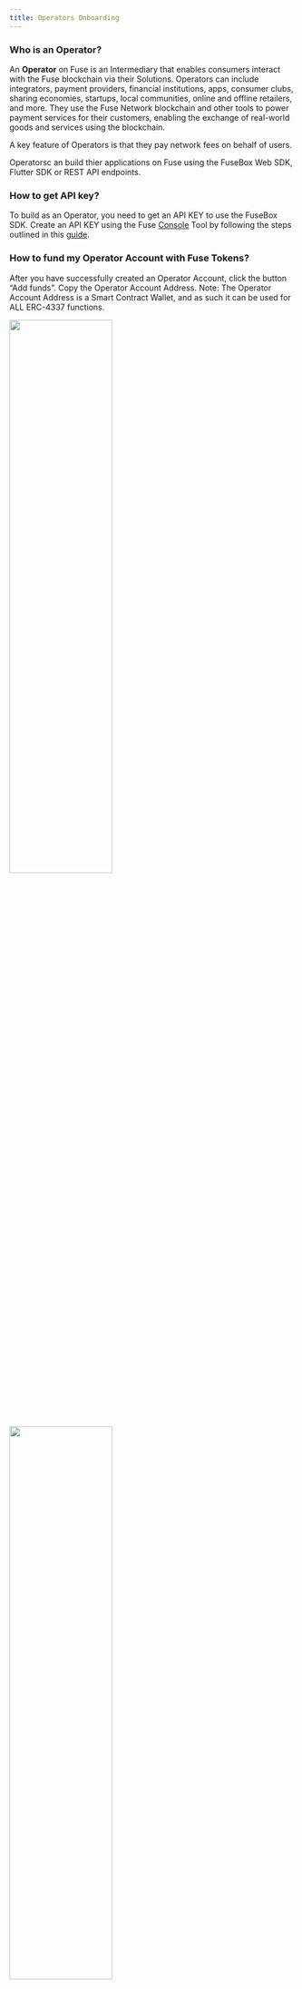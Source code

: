```yaml
---
title: Operators Onboarding
---
```


### Who is an Operator?

An **Operator** on Fuse is an Intermediary that enables consumers interact with the Fuse blockchain via their Solutions. Operators can include integrators, payment providers, financial institutions, apps, consumer clubs, sharing economies, startups, local communities, online and offline retailers, and more. They use the Fuse Network blockchain and other tools to power payment services for their customers, enabling the exchange of real-world goods and services using the blockchain.

A key feature of Operators is that they pay network fees on behalf of users.

Operatorsc an  build thier applications on Fuse using the FuseBox Web SDK, Flutter SDK or REST API endpoints.


### How to get API key?
To build as an Operator, you need to get an API KEY to use the FuseBox SDK. Create an API KEY using the Fuse [Console](https://console.fuse.io/build) Tool by following the steps outlined in this [guide](../../fuse-box/getting-started). 

###  How to fund my Operator Account with Fuse Tokens?

After you have successfully created an Operator Account, click the button “Add funds”. Copy the Operator Account Address.
Note: The Operator Account Address is a Smart Contract Wallet, and as such it can be used for ALL ERC-4337 functions.

<img src="/img/console/operator-add-funds.png" width="60%" height="50%" />

<img src="/img/console/operator-balance.png" width="60%" height="50%" />

Once you have funded the Operator Account with at least 10 Fuse Tokens, you can then access the API Key.


<img src="/img/console/operator-dashboard-final.png" width="60%" height="50%" />

**Note: Operator Functions are currently only available on Mainnet.**

### How to get Fuse Tokens?

FUSE is available on several centralized (CEX) and decentralized DEX [exchanges](../intro-to-fuse/fuse_token#where-to-buy-fuse-token).

Via [Voltage Finance](https://voltage.finance/home).

[BSC Bridge](../Voltage-Finance-bridge-FuseBNB-Chain)

### How to deploy a Smart Contract on Fuse?

You can read the section on "**Build on Fuse [Guides](../../developers/deploying-smart-contracts/)**".

### How to build on Sparknet?
To deploy applications to Fuse Sparknet, follow the "Build on Fuse Guide" and set the Network ID to **123**.

### How to deploy to mainnet?
To deploy applications to Fuse Sparknet, follow the "Build on Fuse Guide" and set the Network ID to **122**.

###  How to find ALL API endpoints?

[API References](../../fuse-box/fuse-apis/api-introduction).

### How to find ALL Web/Flutter SDK methods

The [FuseBox SDK](../../fuse-box/sdk/) contains ALL the methods required for building a complete application on Fuse. The SDKs for both Flutter and JS. The FuseBox SDK simplifies the incorporation of Account Abstraction on the Fuse Blockchain, offering features such as:

- Smart Contract Wallet Creation.
- ERC20 and Native FUSE Transfers.
- Staking.
- Data Services.
- Trading Functions.


### How do you  set up a Paymaster?

Upon successfully creating an API and funding your Operator Account, your Operator Account Paymaster is pre-funded with 1 FUSE (enough to sponser ~300 txns) and you can set up your application for a Gasless experience by parsing a 3rd argument when initializing the FuseBox SDK.

Ensure you replace YOUR_FUSEBOX_API_KEY with your actual API key:

```js
const apiKey = "YOUR_FUSEBOX_API_KEY";
const credentials = new ethers.Wallet(privateKey);
const fuseSDK = await FuseSDK.init(apiKey, credentials, {
  withPaymaster: true,
});
```

###  Which node providers supports Fuse and their URLs?

See RPC Node Providers [page](../getting-started-with-fuse/rpc).



###  How to get Fuse test tokens for building on Sparknet?

[ChainDrop faucet](https://chaindrop.org/?chainid=123&token=0xeeeeeeeeeeeeeeeeeeeeeeeeeeeeeeeeeeeeeeee "ChainDrop faucet"), [Stakely faucet](https://stakely.io/en/faucet/fuse-fuse) 


###  List of important Smart Contract Addresses?

[Here](../../category/important-smart-contracts) are a collection of Smart Contracts address that you need to know in the course of building on Fuse. The Smart Contracts include Fuse Contracts deployed across other Blockchain networks.

###  Tutorial Guides:
- [FuseBox MetaMask Login](../../fuse-box/tutorials/metamask-login)
- [FuseBox Social Authentication using Web3Auth](../../fuse-box/tutorials/web3auth-login)
- [Send a Gasless transaction using FuseBox](../../fuse-box/tutorials/send-your-first-gasless-transaction)

